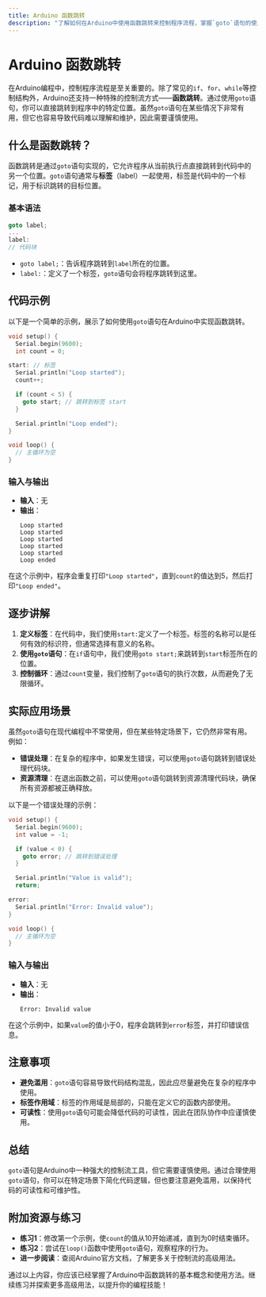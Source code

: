 ```yaml
---
title: Arduino 函数跳转
description: "了解如何在Arduino中使用函数跳转来控制程序流程，掌握`goto`语句的使用场景和注意事项。"
---
```


# Arduino 函数跳转

在Arduino编程中，控制程序流程是至关重要的。除了常见的`if`、`for`、`while`等控制结构外，Arduino还支持一种特殊的控制流方式——**函数跳转**。通过使用`goto`语句，你可以直接跳转到程序中的特定位置。虽然`goto`语句在某些情况下非常有用，但它也容易导致代码难以理解和维护，因此需要谨慎使用。

## 什么是函数跳转？

函数跳转是通过`goto`语句实现的，它允许程序从当前执行点直接跳转到代码中的另一个位置。`goto`语句通常与**标签**（label）一起使用，标签是代码中的一个标记，用于标识跳转的目标位置。

### 基本语法

```cpp
goto label;
...
label:
// 代码块
```

- `goto label;`：告诉程序跳转到`label`所在的位置。
- `label:`：定义了一个标签，`goto`语句会将程序跳转到这里。

## 代码示例

以下是一个简单的示例，展示了如何使用`goto`语句在Arduino中实现函数跳转。

```cpp
void setup() {
  Serial.begin(9600);
  int count = 0;

start: // 标签
  Serial.println("Loop started");
  count++;

  if (count < 5) {
    goto start; // 跳转到标签 start
  }

  Serial.println("Loop ended");
}

void loop() {
  // 主循环为空
}
```

### 输入与输出

- **输入**：无
- **输出**：
  ```
  Loop started
  Loop started
  Loop started
  Loop started
  Loop started
  Loop ended
  ```

在这个示例中，程序会重复打印`"Loop started"`，直到`count`的值达到5，然后打印`"Loop ended"`。

## 逐步讲解

1. **定义标签**：在代码中，我们使用`start:`定义了一个标签。标签的名称可以是任何有效的标识符，但通常选择有意义的名称。
2. **使用`goto`语句**：在`if`语句中，我们使用`goto start;`来跳转到`start`标签所在的位置。
3. **控制循环**：通过`count`变量，我们控制了`goto`语句的执行次数，从而避免了无限循环。

## 实际应用场景

虽然`goto`语句在现代编程中不常使用，但在某些特定场景下，它仍然非常有用。例如：

- **错误处理**：在复杂的程序中，如果发生错误，可以使用`goto`语句跳转到错误处理代码块。
- **资源清理**：在退出函数之前，可以使用`goto`语句跳转到资源清理代码块，确保所有资源都被正确释放。

以下是一个错误处理的示例：

```cpp
void setup() {
  Serial.begin(9600);
  int value = -1;

  if (value < 0) {
    goto error; // 跳转到错误处理
  }

  Serial.println("Value is valid");
  return;

error:
  Serial.println("Error: Invalid value");
}

void loop() {
  // 主循环为空
}
```

### 输入与输出

- **输入**：无
- **输出**：
  ```
  Error: Invalid value
  ```

在这个示例中，如果`value`的值小于0，程序会跳转到`error`标签，并打印错误信息。

## 注意事项

- **避免滥用**：`goto`语句容易导致代码结构混乱，因此应尽量避免在复杂的程序中使用。
- **标签作用域**：标签的作用域是局部的，只能在定义它的函数内部使用。
- **可读性**：使用`goto`语句可能会降低代码的可读性，因此在团队协作中应谨慎使用。

## 总结

`goto`语句是Arduino中一种强大的控制流工具，但它需要谨慎使用。通过合理使用`goto`语句，你可以在特定场景下简化代码逻辑，但也要注意避免滥用，以保持代码的可读性和可维护性。

## 附加资源与练习

- **练习1**：修改第一个示例，使`count`的值从10开始递减，直到为0时结束循环。
- **练习2**：尝试在`loop()`函数中使用`goto`语句，观察程序的行为。
- **进一步阅读**：查阅Arduino官方文档，了解更多关于控制流的高级用法。

通过以上内容，你应该已经掌握了Arduino中函数跳转的基本概念和使用方法。继续练习并探索更多高级用法，以提升你的编程技能！